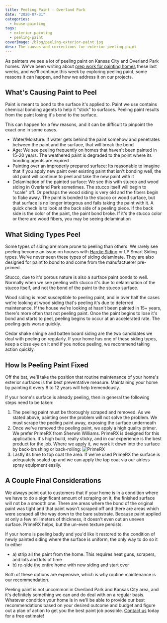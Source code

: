 ```yaml
---
title: Peeling Paint - Overland Park
date: "2020-07-31"
categories:
  - house-painting
tags:
  - exterior-painting
  - peeling-paint
coverImage: /blog/peeling-exterior-paint.jpg
desc: The causes and corrections for exterior peeling paint
---
```


As painters we see a lot of peeling paint on Kansas City and Overland Park homes. We've been writing about [prep work for painting homes](https://greatplainspaintingkc.com/prep-work-for-exterior-painting-overland-park/) these last weeks, and we'll continue this week by exploring peeling paint, some reasons it can happen, and how we address it on our projects.

## What's Causing Paint to Peel

Paint is meant to bond to the surface it's applied to. Paint we use contains chemical bonding agents to help it "stick" to surfaces. Peeling paint results from the paint losing it's bond to the surface.

This can happen for a few reasons, and it can be difficult to pinpoint the exact one in some cases.

- Water/Moisture: if water gets behind the paint somehow and penetrates between the paint and the surface, that will break the bond
- Age: We see peeling frequently on homes that haven't been painted in 15-20 years. The weathered paint is degraded to the point where its bonding agents are expired
- Painting over an improperly prepared surface: Its reasonable to imagine that if you apply new paint over existing paint that isn't bonding well, the old paint will continue to peel and take the new paint with it
- Delamination of the painted surface: We see this with stucco and wood siding in Overland Park sometimes. The stucco itself will begin to "scale" off. Or perhaps the wood siding is very old and the fibers begin to flake away. The paint is bonded to the stucco or wood surface, but that surface is no longer integrous and fails taking the paint with it. A quick check is to look at the back side of a peeling piece. If the back side is the color of the paint, the paint bond broke. If it's the stucco color or there are wood fibers, you may be seeing delamination

## What Siding Types Peel

Some types of siding are more prone to peeling than others. We rarely see peeling become an issue on houses with [Hardie Siding](https://greatplainspaintingkc.com/james-hardie-siding-kansas-city/) or LP Smart Siding types. We've never seen these types of siding delaminate. They are also designed for paint to bond to and come from the manufactuerer pre-primed.

Stucco, due to it's porous nature is also a surface paint bonds to well. Normally when we see peeling with stucco it's due to delamination of the stucco itself, and not the bond of the paint to the stucco surface.

Wood siding is most susceptible to peeling paint, and in over half the cases we're looking at wood siding that's peeling it's due to deferred maintenance. If the house we're looking at hasn't been painted in 15+ years, there's more often that not peeling paint. Once the paint begins to lose it's bond and starts to peel, peeling begins to occur at an accelerated rate. The peeling gets worse quickly.

Cedar shake shingle and batten board siding are the two candidates we deal with peeling on regularly. If your home has one of these siding types, keep a close eye on it and if you notice peeling, we recommend taking action quickly.

## How Is Peeling Paint Fixed

Off the bat, we'll take the position that routine maintenance of your home's exterior surfaces is the best preventative measure. Maintaining your home by painting it every 8 to 12 years will help tremendously.

If your home's surface is already peeling, then in general the following steps need to be taken:

1. The peeling paint must be thoroughly scraped and removed. As we stated above, painting over the problem will not solve the problem. We must scrape the peeling paint away, exposing the surface underneath
2. Once we've removed the peeling paint, we apply a high quality primer. We prefer PrimeRX from Sherwin Williams. PrimeRX is designed for this application. It's high build, really sticky, and in our experience is the best product for the job. Where we apply it, we work it down into the surface by back-brushing or back-rolling: ![PrimeRX](/blog/images/Screen-Shot-2020-07-29-at-7.44.21-AM.png)
3. Lastly its time to top coat the area. If we've used PrimeRX the surface is adequately sealed up and we can apply the top coat via our airless spray equipment easily.

## A Couple Final Considerations

We always point out to customers that if your home is in a condition where we have to do a significant amount of scraping on it, the finished surface will not be a smooth one. There are areas where the bond of the original paint was tight and that paint wasn't scraped off and there are areas which were scraped all the way down to the bare substrate. Because paint applied at only a few millimeters of thickness, it doesn't even out an uneven surface. PrimeRX helps, but the un-even texture persists.

If your home is peeling badly and you'd like it restored to the condition of newly painted siding where the surface is uniform, the only way to do so it to either

- a) strip all the paint from the home. This requires heat guns, scrapers, and lots and lots of time
- b) re-side the entire home with new siding and start over

Both of these options are expensive, which is why routine maintenance is our recommendation.

Peeling paint is not uncommon in Overland Park and Kansas City area, and it's definitely something we can and do deal with on a regular basis. Whatever condition your home is in we'll be able to provide our best recommendations based on your desired outcome and budget and figure out a plan of action to get you the best paint job possible. [Contact us](https://greatplainspaintingkc.com/contact/) today for a free estimate!
